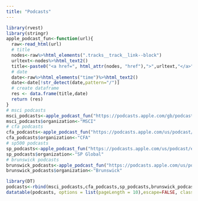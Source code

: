 ---
title: "Podcasts"
---

```{r echo=FALSE, results='asis'}
library(rvest)
library(stringr)
apple_podcast_fun<-function(url){
  raw<-read_html(url)
  # title
  nodes<-raw%>%html_elements(".tracks__track__link--block")
  urltext<-nodes%>%html_text2()
  title<-paste0("<a href=", html_attr(nodes, "href"),">",urltext,"</a>")
  # date
  date<-raw%>%html_elements("time")%>%html_text2()
  date<-date[!str_detect(date,pattern="/")]
  # create dataframe
  res <- data.frame(title,date)
  return (res)
}
# msci podcasts
msci_podcasts<-apple_podcast_fun("https://podcasts.apple.com/gb/podcast/esg-now/id1434009128")
msci_podcasts$organization<-"MSCI"
# cfa podcasts
cfa_podcasts<-apple_podcast_fun("https://podcasts.apple.com/us/podcast/the-sustainability-story/id1581786457")
cfa_podcasts$organization<-"CFA"
# sp500 podcasts
sp_podcasts<-apple_podcast_fun("https://podcasts.apple.com/us/podcast/esg-insider-a-podcast-from-s-p-global/id1475521006")
sp_podcasts$organization<-"SP Global"
# brunswick podcasts
brunswick_podcasts<-apple_podcast_fun("https://podcasts.apple.com/us/podcast/the-esg-agenda/id1519110197")
brunswick_podcasts$organization<-"Brunswick"
```

```{r echo=FALSE, results='asis'}
library(DT)
podcasts<-rbind(msci_podcasts,cfa_podcasts,sp_podcasts,brunswick_podcasts)
datatable(podcasts, options = list(pageLength = 10),escape=FALSE, class = 'cell-border stripe')
```

